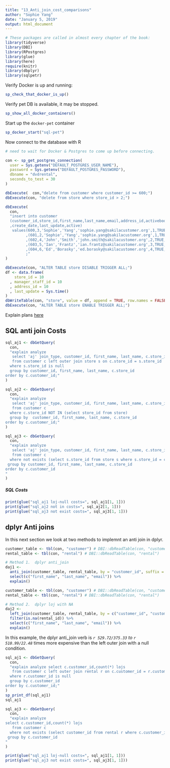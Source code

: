 ```yaml
---
title: "13_Anti_join_cost_comparisons"
author: "Sophie Yang"
date: "January 5, 2019"
output: html_document
---
```


```r
# These packages are called in almost every chapter of the book:
library(tidyverse)
library(DBI)
library(RPostgres)
library(glue)
library(here)
require(knitr)
library(dbplyr)
library(sqlpetr)
```


Verify Docker is up and running:
```r
sp_check_that_docker_is_up()
```

Verify pet DB is available, it may be stopped.

```r
sp_show_all_docker_containers()
```

Start up the `docker-pet` container

```r
sp_docker_start("sql-pet")
```

Now connect to the database with R

```r
# need to wait for Docker & Postgres to come up before connecting.

con <- sp_get_postgres_connection(
  user = Sys.getenv("DEFAULT_POSTGRES_USER_NAME"),
  password = Sys.getenv("DEFAULT_POSTGRES_PASSWORD"),
  dbname = "dvdrental",
  seconds_to_test = 30
)
```

```r
dbExecute(  con,"delete from customer where customer_id >= 600;")
dbExecute(con, "delete from store where store_id > 2;")

dbExecute(
  con,
  "insert into customer 
  (customer_id,store_id,first_name,last_name,email,address_id,activebool
  ,create_date,last_update,active)
   values(600,3,'Sophie','Yang','sophie.yang@sakilacustomer.org',1,TRUE,now(),now()::date,1)
         ,(601,2,'Sophie','Yang','sophie.yang@sakilacustomer.org',1,TRUE,now(),now()::date,1)
         ,(602,4,'John','Smith','john.smith@sakilacustomer.org',2,TRUE,now()::date,now()::date,1)
         ,(603,5,'Ian','Frantz','ian.frantz@sakilacustomer.org',3,TRUE,now()::date,now()::date,1)
         ,(604,6,'Ed','Borasky','ed.borasky@sakilacustomer.org',4,TRUE,now()::date,now()::date,1)
         ;"
)

dbExecute(con, "ALTER TABLE store DISABLE TRIGGER ALL;")
df <- data.frame(
    store_id = 10
  , manager_staff_id = 10
  , address_id = 10
  , last_update = Sys.time()
)
dbWriteTable(con, "store", value = df, append = TRUE, row.names = FALSE)
dbExecute(con, "ALTER TABLE store ENABLE TRIGGER ALL;")
```

Explain plans [here](https://robots.thoughtbot.com/reading-an-explain-analyze-query-plan)

## SQL anti join Costs

```r
sql_aj1 <- dbGetQuery(
  con,
  "explain analyze
   select 'aj' join_type, customer_id, first_name, last_name, c.store_id,count(*) ajs
   from customer c left outer join store s on c.store_id = s.store_id
  where s.store_id is null
  group by customer_id, first_name, last_name, c.store_id
order by c.customer_id;"
)

sql_aj2 <- dbGetQuery(
  con,
  "explain analyze
   select 'aj' join_type, customer_id, first_name, last_name, c.store_id,count(*) ajs
   from customer c 
  where c.store_id NOT IN (select store_id from store)
  group by  customer_id, first_name, last_name, c.store_id
order by c.customer_id;"
)

sql_aj3 <- dbGetQuery(
  con,
  "explain analyze
   select 'aj' join_type, customer_id, first_name, last_name, c.store_id,count(*) ajs
   from customer c 
  where not exists (select s.store_id from store s where s.store_id = c.store_id)
 group by customer_id, first_name, last_name, c.store_id
order by c.customer_id
"
)
```

##### SQL Costs

```r
print(glue("sql_aj1 loj-null costs=", sql_aj1[1, 1]))
print(glue("sql_aj2 not in costs=", sql_aj2[1, 1]))
print(glue("sql_aj3 not exist costs=", sql_aj3[1, 1]))
```

## dplyr Anti joins  

In this next section we look at two methods to implemnt an anti join in dplyr.

```r
customer_table <- tbl(con, "customer") # DBI::dbReadTable(con, "customer")
rental_table <- tbl(con, "rental") # DBI::dbReadTable(con, "rental")

# Method 1.  dplyr anti_join
daj1 <-
  anti_join(customer_table, rental_table, by = "customer_id", suffix = c(".c", ".r")) %>%
  select(c("first_name", "last_name", "email")) %>%
  explain()
```

```r
customer_table <- tbl(con, "customer") # DBI::dbReadTable(con, "customer")
rental_table <- tbl(con, "rental") # DBI::dbReadTable(con, "rental")

# Method 2.  dplyr loj with NA
daj2 <-
  left_join(customer_table, rental_table, by = c("customer_id", "customer_id"), suffix = c(".c", ".r")) %>%
  filter(is.na(rental_id)) %>%
  select(c("first_name", "last_name", "email")) %>%
  explain()
```

<!-- 


### dplyr Costs

```
<PLAN>
Hash Anti Join  (cost=510.99..529.72 rows=1 width=45)
  Hash Cond: ("TBL_LEFT".customer_id = "TBL_RIGHT".customer_id)
  ->  Seq Scan on customer "TBL_LEFT"  (cost=0.00..14.99 rows=599 width=49)
  ->  Hash  (cost=310.44..310.44 rows=16044 width=2)
        ->  Seq Scan on rental "TBL_RIGHT"  (cost=0.00..310.44 rows=16044 width=2)
```

```
<PLAN>
Hash Right Join  (cost=22.48..375.33 rows=1 width=45)
  Hash Cond: ("TBL_RIGHT".customer_id = "TBL_LEFT".customer_id)
  Filter: ("TBL_RIGHT".rental_id IS NULL)
  ->  Seq Scan on rental "TBL_RIGHT"  (cost=0.00..310.44 rows=16044 width=6)
  ->  Hash  (cost=14.99..14.99 rows=599 width=49)
        ->  Seq Scan on customer "TBL_LEFT"  (cost=0.00..14.99 rows=599 width=49)
```
-->


In this example, the dplyr anti_join verb is *`r 529.72/375.33` to `r 510.99/22.48`* times more expensive than the left outer join with a null condition.


```r
sql_aj1 <- dbGetQuery(
  con,
  "explain analyze select c.customer_id,count(*) lojs
   from customer c left outer join rental r on c.customer_id = r.customer_id
  where r.customer_id is null
  group by c.customer_id
order by c.customer_id;"
)
sp_print_df(sql_aj1)
sql_aj1

sql_aj3 <- dbGetQuery(
  con,
  "explain analyze 
select c.customer_id,count(*) lojs
   from customer c 
  where not exists (select customer_id from rental r where c.customer_id = r.customer_id)
 group by c.customer_id
"
)

print(glue("sql_aj1 loj-null costs=", sql_aj1[1, 1]))
print(glue("sql_aj3 not exist costs=", sql_aj3[1, 1]))
```
